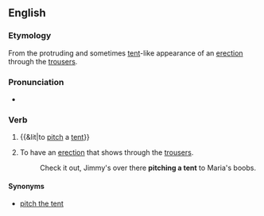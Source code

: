 ==English==

===Etymology===
From the protruding and sometimes [[tent]]-like appearance of an [[erection]] through the [[trousers]].

===Pronunciation===
* {{IPA|/ˌpɪtʃəˈtɛnt/|/ˌpɪtʃʌˈtɛnt/}}

===Verb===
{{en-verb|inf=[[pitch]] [[a]] [[tent]]|pitches a tent|pitching a tent|pitched a tent}}

# {{&lit|to [[pitch]] a [[tent]]}}
# {{idiom|slang}} To have an [[erection]] that shows through the [[trousers]].
#: Check it out, Jimmy's over there '''pitching a tent''' to Maria's boobs.

====Synonyms====
* [[pitch the tent]]